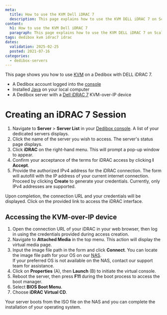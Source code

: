 ```yaml
---
meta:
  title: How to use the KVM Dell iDRAC 7
  description: This page explains how to use the KVM DELL iDRAC 7 on Scaleway Dedibox.
content:
  h1: How to use the KVM Dell iDRAC 7
  paragraph: This page explains how to use the KVM DELL iDRAC 7 on Scaleway Dedibox.
tags: dedibox kvm idrac7 idrac
dates:
  validation: 2025-02-25
  posted: 2021-07-16
categories:
  - dedibox-servers
---
```


This page shows you how to use [KVM](/dedibox-kvm-over-ip/concepts/#kvm-over-ip) on a Dedibox with DELL iDRAC 7.

<Macro id="requirements" />

- A Dedibox account logged into the [console](https://console.online.net)
- Installed [Java](https://www.java.com/en/download/help/download_options.html) on your local computer
- A Dedibox server with a [Dell iDRAC 7](https://www.dell.com/support/manuals/en-us/integrated-dell-remote-access-cntrllr-7-v1.50.50/idrac7ug1.50.50-v1/overview) KVM-over-IP device

# Creating an iDRAC 7 Session

1. Navigate to **Server** > **Server List** in your [Dedibox console](https://console.online.net). A list of your dedicated servers displays.
2. Click the name of the server you wish to access. The server's status page displays.
3. Click **iDRAC** on the right-hand menu. This will prompt a pop-up window to appear.
   <Lightbox src="scaleway_idrac.webp" alt="" />
4. Confirm your acceptance of the terms for iDRAC access by clicking **I Accept**.
5. Provide the authorized IPv4 address for the iDRAC connection. The form will autofill with the IP address of your current internet connection. Proceed by clicking **Create** to generate your credentials.
   <Message type="note">
     Currently, only IPv4 addresses are supported.
   </Message>

Upon completion, the connection URL and your credentials will be displayed. Click on the provided link to access the iDRAC interface.

## Accessing the KVM-over-IP device

1. Open the connection URL of your iDRAC in your web browser, then log in using the credentials provided during access creation.
2. Navigate to **Attached Media** in the top menu. This action will display the virtual media page.
   <Lightbox src="scaleway_idrac7_dashboard.webp" alt="" />
3. Input the image file path in the form and click **Connect**.
   <Lightbox src="scaleway_idrac7_remote_share.webp" alt="" />
   <Message type="tip">
     You can locate the image file path for your OS on our [NAS](http://virtualmedia.online.net). <br />
     If your preferred OS is not available on the NAS, contact our support team for assistance.
   </Message>
4. Click on **Properties** (A), then **Launch** (B) to initiate the virtual console.
   <Lightbox src="scaleway_idrac7_console.webp" width="" />
5. Reboot the server, then press **F11** during the boot process to access the boot manager.
6. Select **BIOS Boot Menu**.
   <Lightbox src="scaleway_idrac7_bios_boot.webp" width="" />
7. Choose **iDRAC Virtual CD**.
   <Lightbox src="scaleway_idrac7_virtual_cd.webp" width="" />

Your server boots from the ISO file on the NAS and you can complete the installation of your operating system.


